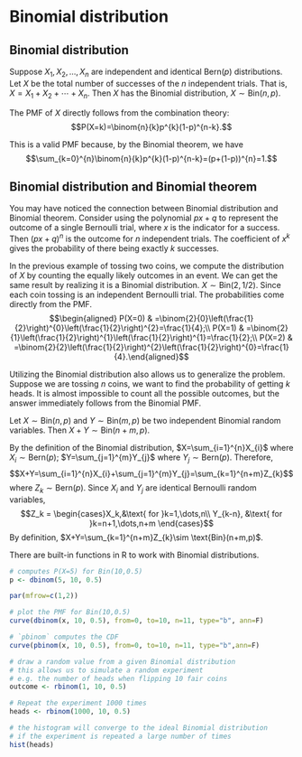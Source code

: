 # Binomial distribution

::: {#def-bin}
## Binomial distribution

Suppose $X_{1},X_{2},\dots,X_{n}$ are independent and identical
$\text{Bern}(p)$ distributions. Let $X$ be the total number of successes
of the $n$ independent trials. That is, $X=X_{1}+X_{2}+\cdots+X_{n}$.
Then $X$ has the Binomial distribution, $X\sim \text{Bin}(n,p)$.
:::

The PMF of $X$ directly follows from the combination theory:
$$P(X=k)=\binom{n}{k}p^{k}(1-p)^{n-k}.$$

This is a valid PMF because, by the Binomial theorem, we have
$$\sum_{k=0}^{n}\binom{n}{k}p^{k}(1-p)^{n-k}=(p+(1-p))^{n}=1.$$

::: callout-note
## Binomial distribution and Binomial theorem

You may have noticed the connection between Binomial distribution and
Binomial theorem. Consider using the polynomial $px+q$ to represent the
outcome of a single Bernoulli trial, where $x$ is the indicator for a
success. Then $(px+q)^n$ is the outcome for $n$ independent trials. The
coefficient of $x^k$ gives the probability of there being exactly $k$
successes.
:::

::: {#exm-3.3}
In the previous example of tossing two coins, we compute the
distribution of $X$ by counting the equally likely outcomes in an event.
We can get the same result by realizing it is a Binomial distribution.
$X\sim\textrm{Bin}(2,1/2)$. Since each coin tossing is an independent
Bernoulli trial. The probabilities come directly from the PMF.
$$\begin{aligned}
P(X=0) & =\binom{2}{0}\left(\frac{1}{2}\right)^{0}\left(\frac{1}{2}\right)^{2}=\frac{1}{4};\\
P(X=1) & =\binom{2}{1}\left(\frac{1}{2}\right)^{1}\left(\frac{1}{2}\right)^{1}=\frac{1}{2};\\
P(X=2) & =\binom{2}{2}\left(\frac{1}{2}\right)^{2}\left(\frac{1}{2}\right)^{0}=\frac{1}{4}.\end{aligned}$$

Utilizing the Binomial distribution also allows us to generalize the
problem. Suppose we are tossing $n$ coins, we want to find the
probability of getting $k$ heads. It is almost impossible to count all
the possible outcomes, but the answer immediately follows from the
Binomial PMF.
:::

::: {#thm-bin}
Let $X\sim \text{Bin}(n,p)$ and $Y\sim \text{Bin}(m,p)$ be two
independent Binomial random variables. Then $X+Y\sim \text{Bin}(n+m,p)$.
:::

::: proof
By the definition of the Binomial distribution, $X=\sum_{i=1}^{n}X_{i}$
where $X_{i}\sim \text{Bern}(p)$; $Y=\sum_{j=1}^{m}Y_{j}$ where
$Y_{j}\sim \text{Bern}(p)$. Therefore,
$$X+Y=\sum_{i=1}^{n}X_{i}+\sum_{j=1}^{m}Y_{j}=\sum_{k=1}^{n+m}Z_{k}$$
where $Z_{k}\sim \text{Bern}(p)$. Since $X_{i}$ and $Y_{j}$ are
identical Bernoulli random variables,
$$Z_k = \begin{cases}X_k,&\text{ for }k=1,\dots,n\\ 
Y_{k-n}, &\text{ for }k=n+1,\dots,n+m
\end{cases}$$ By definition,
$X+Y=\sum_{k=1}^{n+m}Z_{k}\sim \text{Bin}(n+m,p)$.
:::

<!-- Another way to prove it is to leverage the PMF: $$\begin{aligned} -->

<!-- P(X+Y=k) & =\sum_{i+j=k}P(X=i)P(Y=j)\\ -->

<!--  & =\sum_{i+j=k}\binom{n}{i}p^{i}(1-p)^{n-i}\binom{m}{j}p^{j}(1-p)^{m-j}\\ -->

<!--  & =\sum_{i+j=k}\binom{n}{i}\binom{m}{j}p^{i+j}(1-p)^{m+n-i-j}\\ -->

<!--  & =p^{k}(1-p)^{m+n-k}\sum_{i=0}^{k}\binom{n}{i}\binom{m}{k-i}\\ -->

<!--  & =p^{k}(1-p)^{m+n-k}\binom{n+m}{k}.\end{aligned}$$ -->

<!-- The last step: $\binom{n+m}{k}=\sum_{i=0}^{k}\binom{n}{i}\binom{m}{k-i}$ -->

<!-- is known as the Vandermonde's identity. -->

There are built-in functions in R to work with Binomial distributions.

```r
# computes P(X=5) for Bin(10,0.5)
p <- dbinom(5, 10, 0.5)

par(mfrow=c(1,2))

# plot the PMF for Bin(10,0.5)
curve(dbinom(x, 10, 0.5), from=0, to=10, n=11, type="b", ann=F)

# `pbinom` computes the CDF 
curve(pbinom(x, 10, 0.5), from=0, to=10, n=11, type="b",ann=F)
```

```r
# draw a random value from a given Binomial distribution
# this allows us to simulate a random experiment
# e.g. the number of heads when flipping 10 fair coins
outcome <- rbinom(1, 10, 0.5)

# Repeat the experiment 1000 times
heads <- rbinom(1000, 10, 0.5)

# the histogram will converge to the ideal Binomial distribution
# if the experiment is repeated a large number of times
hist(heads)
```
